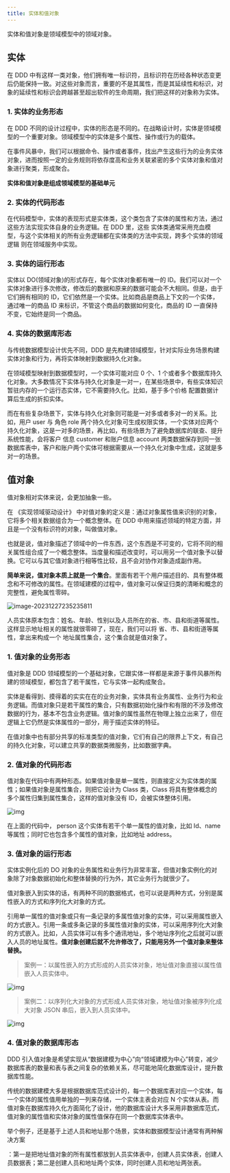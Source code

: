 ```yaml
---
title: 实体和值对象
---
```


实体和值对象是领域模型中的领域对象。
## 实体
在 DDD 中有这样一类对象，他们拥有唯一标识符，且标识符在历经各种状态变更后仍能保持一致。对这些对象而言，重要的不是其属性，而是其延续性和标识，对象的延续性和标识会跨越甚至超出软件的生命周期，我们把这样的对象称为实体。

### 1. 实体的业务形态
在 DDD 不同的设计过程中，实体的形态是不同的。在战略设计时，实体是领域模型的一个重要对象。领域模型中的实体是多个属性、操作或行为的载体。

在事件风暴中，我们可以根据命令、操作或者事件，找出产生这些行为的业务实体对象，进而按照一定的业务规则将依存度高和业务关联紧密的多个实体对象和值对象进行聚类，形成聚合。

**实体和值对象是组成领域模型的基础单元**

### 2. 实体的代码形态
在代码模型中，实体的表现形式是实体类，这个类包含了实体的属性和方法，通过这些方法实现实体自身的业务逻辑。在 DDD 里，这些 实体类通常采用充血模型，与这个实体相关的所有业务逻辑都在实体类的方法中实现，跨多个实体的领域逻辑
则在领域服务中实现。
### 3. 实体的运行形态
实体以 DO(领域对象)的形式存在，每个实体对象都有唯一的 ID。我们可以对一个实体对象进行多次修改，修改后的数据和原来的数据可能会不大相同。但是，由于它们拥有相同的 ID，它们依然是一个实体。比如商品是商品上下文的一个实体，通过唯一的商品 ID 来标识，不管这个商品的数据如何变化，商品的 ID 一直保持不变，它始终是同一个商品。

### 4. 实体的数据库形态
与传统数据模型设计优先不同，DDD 是先构建领域模型，针对实际业务场景构建实体对象和行为，再将实体映射到数据持久化对象。

在领域模型映射到数据模型时，一个实体可能对应 0 个、1 个或者多个数据库持久化对象。大多数情况下实体与持久化对象是一对一，在某些场景中，有些实体知识暂驻内存的一个运行态实体，它不需要持久化。比如，基于多个价格
配置数据计算后生成的折扣实体。


而在有些复杂场景下，实体与持久化对象则可能是一对多或者多对一的关系。比如，用户 user 与 角色  role 两个持久化对象可生成权限实体，一个实体对应两个持久化对象，这是一对多的场景，再比如，有些场景为了避免数据库的联查、提升系统性能，会将客户
信息 customer 和账户信息 account 两类数据保存到同一张数据库表中，客户和账户两个实体可根据需要从一个持久化对象中生成，这就是多对一的场景。

## 值对象
值对象相对实体来说，会更加抽象一些。

在 《实现领域驱动设计》 中对值对象的定义是：通过对象属性值来识别的对象，它将多个相关数据组合为一个概念整体。在 DDD 中用来描述领域的特定方面，并且是一个没有标识符的对象，叫做值对象。

也就是说，值对象描述了领域中的一件东西，这个东西是不可变的，它将不同的相关属性组合成了一个概念整体。当度量和描述改变时，可以用另一个值对象予以替换。它可以与其它值对象进行相等性比较，且不会对协作对象造成副作用。

**简单来说，值对象本质上就是一个集合**。里面有若干个用户描述目的、具有整体概念和不可修改的属性。在领域建模的过程中，值对象可以保证归类的清晰和概念的完整性，避免属性零碎。

![image-20231227235235811](https://wkq-img.oss-cn-chengdu.aliyuncs.com/img/image-20231227235235811.png)

人员实体原本包含：姓名、年龄、性别以及人员所在的省、市、县和街道等属性。这样显示地址相关的属性就很零碎了，现在，我们可以将 省、市、县和街道等属性，拿出来构成一个 地址属性集合，这个集合就是值对象了。

### 1. 值对象的业务形态

值对象是 DDD 领域模型的一个基础对象，它跟实体一样都是来源于事件风暴所构建的领域模型，都包含了若干属性，它与实体一起构成聚合。



实体是看得到、摸得着的实实在在的业务对象，实体具有业务属性、业务行为和业务逻辑。而值对象只是若干属性的集合，只有数据初始化操作和有限的不涉及修改数据的行为，基本不包含业务逻辑。值对象的属性虽然在物理上独立出来了，但在逻辑上它仍然是实体属性的一部分，用于描述实体的特征。



在值对象中也有部分共享的标准类型的值对象，它们有自己的限界上下文，有自己的持久化对象，可以建立共享的数据类微服务，比如数据字典。

### 2. 值对象的代码形态

值对象在代码中有两种形态。如果值对象是单一属性，则直接定义为实体类的属性；如果值对象是属性集合，则把它设计为 Class 类，Class 将具有整体概念的多个属性归集到属性集合，这样的值对象没有 ID，会被实体整体引用。



![img](https://wkq-img.oss-cn-chengdu.aliyuncs.com/img/c597d53a1a1aeca274d355e8ac79cc1b.jpg)

在上面的代码中， person 这个实体有若干个单一属性的值对象，比如 Id、name 等属性；同时它也包含多个属性的值对象，比如地址 address。



### 3. 值对象的运行形态

实体实例化后的 DO 对象的业务属性和业务行为非常丰富，但值对象实例化的对象除了对象数据初始化和整体替换的行为外，其它业务行为就很少了。



值对象嵌入到实体的话，有两种不同的数据格式，也可以说是两种方式，分别是属性嵌入的方式和序列化大对象的方式。



引用单一属性的值对象或只有一条记录的多属性值对象的实体，可以采用属性嵌入的方式嵌入。引用一条或多条记录的多属性值对象的实体，可以采用序列化大对象的方式嵌入。比如，人员实体可以有多个通讯地址，多个地址序列化之后就可以嵌入人员的地址属性。**值对象创建后就不允许修改了，只能用另外一个值对象来整体替换。**



> 案例一：以属性嵌入的方式形成的人员实体对象，地址值对象直接以属性值嵌入人员实体中。

![img](https://wkq-img.oss-cn-chengdu.aliyuncs.com/img/323c8aca1271cc043558dfd1f95f57fa.jpg)

> 案例二：以序列化大对象的方式形成人员实体对象，地址值对象被序列化成大对象 JSON 串后，嵌入到人员实体中。

![img](https://wkq-img.oss-cn-chengdu.aliyuncs.com/img/96253ac8bd1d93a2786b59d7b9c2c423.jpg)

### 4. 值对象的数据库形态

 DDD 引入值对象是希望实现从“数据建模为中心”向“领域建模为中心”转变，减少数据库表的数量和表与表之间复杂的依赖关系，尽可能地简化数据库设计，提升数据库性能。



传统的数据建模大多是根据数据库范式设计的，每一个数据库表对应一个实体，每一个实体的属性值用单独的一列来存储，一个实体主表会对应 N 个实体从表。而值对象在数据库持久化方面简化了设计，他的数据库设计大多采用非数据库范式，值对象的属性值和实体对象的属性值保存在同一个数据库实体表中。



举个例子，还是基于上述人员和地址那个场景，实体和数据模型设计通常有两种解决方案

：第一是把地址值对象的所有属性都放到人员实体表中，创建人员实体表，创建人员数据表；第二是创建人员和地址两个实体，同时创建人员和地址两张表。
